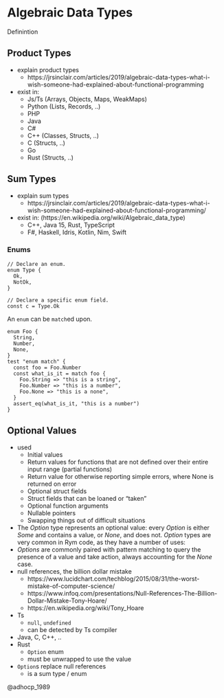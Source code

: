 # Algebraic Data Types {#sec-algebraic-data-types}

Definintion

## Product Types

* explain product types
  * https://jrsinclair.com/articles/2019/algebraic-data-types-what-i-wish-someone-had-explained-about-functional-programming

* exist in:
  * Js/Ts (Arrays, Objects, Maps, WeakMaps)
  * Python (Lists, Records, ..)
  * PHP
  * Java
  * C#
  * C++ (Classes, Structs, ..)
  * C (Structs, ..)
  * Go
  * Rust (Structs, ..)

## Sum Types

* explain sum types
  * https://jrsinclair.com/articles/2019/algebraic-data-types-what-i-wish-someone-had-explained-about-functional-programming/

* exist in: (https://en.wikipedia.org/wiki/Algebraic_data_type)
  * C++, Java 15, Rust, TypeScript
  * F#, Haskell, Idris, Kotlin, Nim, Swift

### Enums {#sec-enum}

```rym
// Declare an enum.
enum Type {
  Ok,
  NotOk,
}

// Declare a specific enum field.
const c = Type.Ok
```

An `enum` can be `match`ed upon.

```rym
enum Foo {
  String,
  Number,
  None,
}
test "enum match" {
  const foo = Foo.Number
  const what_is_it = match foo {
    Foo.String => "this is a string",
    Foo.Number => "this is a number",
    Foo.None => "this is a none",
  }
  assert_eq(what_is_it, "this is a number")
}
```

## Optional Values

- used
  - Initial values
  - Return values for functions that are not defined over their entire input range (partial functions)
  - Return value for otherwise reporting simple errors, where None is returned on error
  - Optional struct fields
  - Struct fields that can be loaned or “taken”
  - Optional function arguments
  - Nullable pointers
  - Swapping things out of difficult situations
- The _Option_ type represents an optional value: every _Option_ is either _Some_ and contains a value, or _None_, and does not. _Option_ types are very common in Rym code, as they have a number of uses:
- _Options_ are commonly paired with pattern matching to query the presence of a value and take action, always accounting for the _None_ case.
- null references, the billion dollar mistake
  - https://www.lucidchart.com/techblog/2015/08/31/the-worst-mistake-of-computer-science/
  - https://www.infoq.com/presentations/Null-References-The-Billion-Dollar-Mistake-Tony-Hoare/
  - https://en.wikipedia.org/wiki/Tony_Hoare
- Ts
  - `null`, `undefined`
  - can be detected by Ts compiler
- Java, C, C++, ..
- Rust
  - `Option` enum
  - must be unwrapped to use the value
- `Option`s replace null references
  - is a sum type / enum

@adhocp_1989
